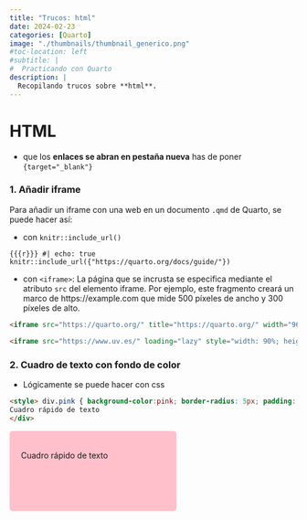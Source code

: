 ```yaml
---
title: "Trucos: html"
date: 2024-02-23
categories: [Quarto]
image: "./thumbnails/thumbnail_generico.png"
#toc-location: left
#subtitle: | 
#  Practicando con Quarto
description: |
  Recopilando trucos sobre **html**.
---
```




# HTML

- que los **enlaces se abran en pestaña nueva** has de poner `{target="_blank"}`



### 1. Añadir iframe

Para añadir un iframe con una web en un documento `.qmd` de Quarto, se puede hacer así:

  - con `knitr::include_url()`


```{{{r}}}
#| echo: true
knitr::include_url({"https://quarto.org/docs/guide/"})
```

  - con `<iframe>`: La página que se incrusta se especifica mediante el atributo `src` del elemento iframe. Por ejemplo, este fragmento creará un marco de https://example.com que mide 500 píxeles de ancho y 300 píxeles de alto.

```html
<iframe src="https://quarto.org/" title="https://quarto.org/" width="960" height="500" data-external="1"></iframe>

<iframe src="https://www.uv.es/" loading="lazy" style="width: 90%; height: 100px; border: 0px none;"></iframe>
```




### 2. Cuadro de texto con fondo de color

- Lógicamente se puede hacer con css

```markdown
<style> div.pink { background-color:pink; border-radius: 5px; padding: 20px; height: 100px; width: 50%;} </style> <div class = "pink">
Cuadro rápido de texto
</div>
```
<style> div.pink { background-color:pink; border-radius: 5px; padding: 20px; height: 100px; width: 50%;} </style> <div class = "pink">
Cuadro rápido de texto
</div>




